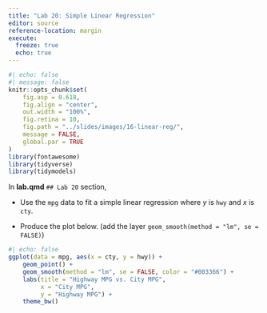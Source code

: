 ```yaml
---
title: "Lab 20: Simple Linear Regression"
editor: source
reference-location: margin
execute:
  freeze: true
  echo: true
---
```


```r
#| echo: false
#| message: false
knitr::opts_chunk$set(
    fig.asp = 0.618,
    fig.align = "center",
    out.width = "100%",
    fig.retina = 10,
    fig.path = "../slides/images/16-linear-reg/",
    message = FALSE,
    global.par = TRUE
)
library(fontawesome)
library(tidyverse)
library(tidymodels)
```

::: callout-note

:::

In **lab.qmd** `## Lab 20` section,

- Use the `mpg` data to fit a simple linear regression where $y$ is `hwy` and $x$ is `cty`.

- Produce the plot below. (add the layer `geom_smooth(method = "lm", se = FALSE)`)

```r
#| echo: false
ggplot(data = mpg, aes(x = cty, y = hwy)) +
    geom_point() +
    geom_smooth(method = "lm", se = FALSE, color = "#003366") + 
    labs(title = "Highway MPG vs. City MPG",
         x = "City MPG",
         y = "Highway MPG") +
    theme_bw()
```
